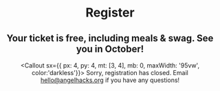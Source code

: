 
<Header sx={{ bg: 'coolBg', mb: 0 }} width="narrow">

# Register

## Your ticket is free, including meals & swag. See you in October!

<Callout sx={{ px: 4, py: 4, mt: [3, 4], mb: 0, maxWidth: '95vw', color:'darkless'}}>
  Sorry, registration has closed. Email hello@angelhacks.org if you have any questions!
</Callout>

</Header>
